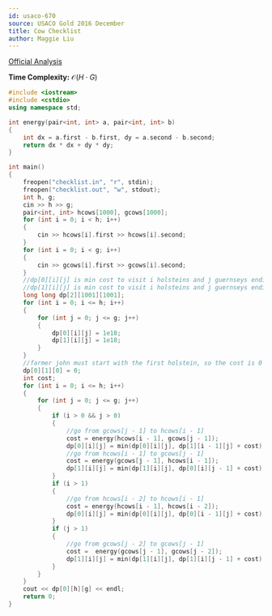 ---
id: usaco-670
source: USACO Gold 2016 December
title: Cow Checklist
author: Maggie Liu
---

[Official Analysis](http://www.usaco.org/current/data/sol_checklist_gold_dec16.html)

**Time Complexity:** $\mathcal{O}(H \cdot G)$

<LanguageSection>

<CPPSection>

```cpp
#include <iostream>
#include <cstdio>
using namespace std;

int energy(pair<int, int> a, pair<int, int> b)
{
	int dx = a.first - b.first, dy = a.second - b.second;
	return dx * dx + dy * dy;
}

int main()
{
	freopen("checklist.in", "r", stdin);
	freopen("checklist.out", "w", stdout);
	int h, g;
	cin >> h >> g;
	pair<int, int> hcows[1000], gcows[1000];
	for (int i = 0; i < h; i++)
	{
		cin >> hcows[i].first >> hcows[i].second;
	}
	for (int i = 0; i < g; i++)
	{
		cin >> gcows[i].first >> gcows[i].second;
	}
	//dp[0][i][j] is min cost to visit i holsteins and j guernseys ending with holstein
	//dp[1][i][j] is min cost to visit i holsteins and j guernseys ending with guernsey
	long long dp[2][1001][1001];
	for (int i = 0; i <= h; i++)
	{
		for (int j = 0; j <= g; j++)
		{
			dp[0][i][j] = 1e18;
			dp[1][i][j] = 1e18;
		}
	}
	//farmer john must start with the first holstein, so the cost is 0
	dp[0][1][0] = 0;
	int cost;
	for (int i = 0; i <= h; i++)
	{
		for (int j = 0; j <= g; j++)
		{
			if (i > 0 && j > 0)
			{
				//go from gcows[j - 1] to hcows[i - 1]
				cost = energy(hcows[i - 1], gcows[j - 1]);
				dp[0][i][j] = min(dp[0][i][j], dp[1][i - 1][j] + cost);
				//go from hcows[i - 1] to gcows[j - 1]
				cost = energy(gcows[j - 1], hcows[i - 1]);
				dp[1][i][j] = min(dp[1][i][j], dp[0][i][j - 1] + cost);
			}
			if (i > 1)
			{
				//go from hcows[i - 2] to hcows[i - 1]
				cost = energy(hcows[i - 1], hcows[i - 2]);
				dp[0][i][j] = min(dp[0][i][j], dp[0][i - 1][j] + cost);
			}
			if (j > 1)
			{
				//go from gcows[j - 2] to gcows[j - 1]
				cost =  energy(gcows[j - 1], gcows[j - 2]);
				dp[1][i][j] = min(dp[1][i][j], dp[1][i][j - 1] + cost);
			}
		}
	}
	cout << dp[0][h][g] << endl;
	return 0;
}
```

</CPPSection>

</LanguageSection>
